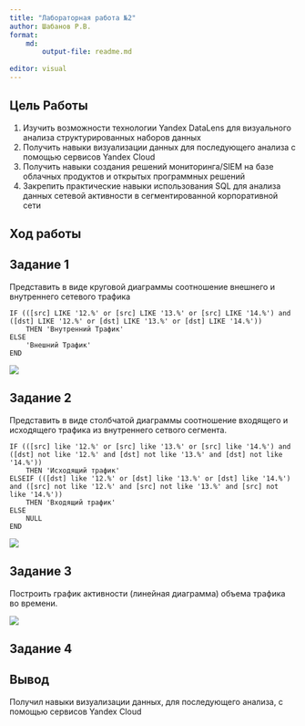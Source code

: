 ---
title: "Лабораторная работа №2"
author: Шабанов Р.В.
format:
    md:
        output-file: readme.md
    
editor: visual
---

## Цель Работы

1.  Изучить возможности технологии Yandex DataLens для визуального анализа структурированных наборов данных
2.  Получить навыки визуализации данных для последующего анализа с помощью сервисов Yandex Cloud
3.  Получить навыки создания решений мониторинга/SIEM на базе облачных продуктов и открытых программных решений
4.  Закрепить практические навыки использования SQL для анализа данных сетевой активности в сегментированной корпоративной сети

## Ход работы

## Задание 1

Представить в виде круговой диаграммы соотношение внешнего и внутреннего сетевого трафика

```         
IF (([src] LIKE '12.%' or [src] LIKE '13.%' or [src] LIKE '14.%') and ([dst] LIKE '12.%' or [dst] LIKE '13.%' or [dst] LIKE '14.%'))
    THEN 'Внутренний Трафик'
ELSE
    'Внешний Трафик'
END
```

<image src = "lab2\a.jpg">

## Задание 2

Представить в виде столбчатой диаграммы соотношение входящего и исходящего трафика из внутреннего сетвого сегмента.

```         
IF (([src] like '12.%' or [src] like '13.%' or [src] like '14.%') and ([dst] not like '12.%' and [dst] not like '13.%' and [dst] not like '14.%'))
    THEN 'Исходящий трафик'
ELSEIF (([dst] like '12.%' or [dst] like '13.%' or [dst] like '14.%') and ([src] not like '12.%' and [src] not like '13.%' and [src] not like '14.%'))
    THEN 'Входящий трафик'
ELSE
    NULL
END
```

<image src = "lab2\b.jpg">

## Задание 3

Построить график активности (линейная диаграмма) объема трафика во времени.

<image src = "lab2\c.jpg">

## Задание 4

## Вывод

Получил навыки визуализации данных, для последующего анализа, с помощью сервисов Yandex Cloud
